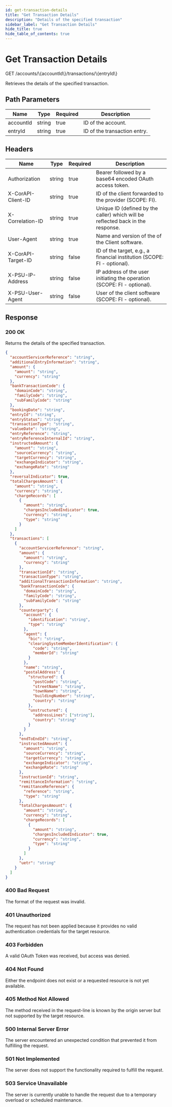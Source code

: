 ```yaml
---
id: get-transaction-details
title: "Get Transaction Details"
description: "Details of the specified transaction"
sidebar_label: "Get Transaction Details"
hide_title: true
hide_table_of_contents: true
---
```


# Get Transaction Details

<div className="api-method get">
  <div className="api-method__header">
    <span className="api-method__verb">GET</span>
    <span className="api-method__path">/accounts/\{accountId\}/transactions/\{entryId\}</span>
  </div>
</div>

Retrieves the details of the specified transaction.

## Path Parameters

| Name | Type | Required | Description |
|------|------|----------|-------------|
| accountId | string | true | ID of the account. |
| entryId | string | true | ID of the transaction entry. |

## Headers

| Name | Type | Required | Description |
|------|------|----------|-------------|
| Authorization | string | true | Bearer followed by a base64 encoded OAuth access token. |
| X-CorAPI-Client-ID | string | true | ID of the client forwarded to the provider (SCOPE: FI). |
| X-Correlation-ID | string | true | Unique ID (defined by the caller) which will be reflected back in the response. |
| User-Agent | string | true | Name and version of the of the Client software. |
| X-CorAPI-Target-ID | string | false | ID of the target, e.g., a financial institution (SCOPE: FI - optional). |
| X-PSU-IP-Address | string | false | IP address of the user initiating the operation (SCOPE: FI - optional). |
| X-PSU-User-Agent | string | false | User of the client software (SCOPE: FI - optional). |

## Response

### 200 OK

Returns the details of the specified transaction.

```json
{
  "accountServicerReference": "string",
  "additionalEntryInformation": "string",
  "amount": {
    "amount": "string",
    "currency": "string"
  },
  "bankTransactionCode": {
    "domainCode": "string",
    "familyCode": "string",
    "subFamilyCode": "string"
  },
  "bookingDate": "string",
  "entryId": "string",
  "entryStatus": "string",
  "transactionType": "string",
  "valueDate": "string",
  "entryReference": "string",
  "entryReferenceInternalId": "string",
  "instructedAmount": {
    "amount": "string",
    "sourceCurrency": "string",
    "targetCurrency": "string",
    "exchangeIndicator": "string",
    "exchangeRate": "string"
  },
  "reversalIndicator": true,
  "totalChargesAmount": {
    "amount": "string",
    "currency": "string",
    "chargeRecords": [
      {
        "amount": "string",
        "chargesIncludedIndicator": true,
        "currency": "string",
        "type": "string"
      }
    ]
  },
  "transactions": [
    {
      "accountServicerReference": "string",
      "amount": {
        "amount": "string",
        "currency": "string"
      },
      "transactionId": "string",
      "transactionType": "string",
      "additionalTransactionInformation": "string",
      "bankTransactionCode": {
        "domainCode": "string",
        "familyCode": "string",
        "subFamilyCode": "string"
      },
      "counterparty": {
        "account": {
          "identification": "string",
          "type": "string"
        },
        "agent": {
          "bic": "string",
          "clearingSystemMemberIdentification": {
            "code": "string",
            "memberId": "string"
          }
        },
        "name": "string",
        "postalAddress": {
          "structured": {
            "postCode": "string",
            "streetName": "string",
            "townName": "string",
            "buildingNumber": "string",
            "country": "string"
          },
          "unstructured": {
            "addressLines": ["string"],
            "country": "string"
          }
        }
      },
      "endToEndId": "string",
      "instructedAmount": {
        "amount": "string",
        "sourceCurrency": "string",
        "targetCurrency": "string",
        "exchangeIndicator": "string",
        "exchangeRate": "string"
      },
      "instructionId": "string",
      "remittanceInformation": "string",
      "remittanceReference": {
        "reference": "string",
        "type": "string"
      },
      "totalChargesAmount": {
        "amount": "string",
        "currency": "string",
        "chargeRecords": [
          {
            "amount": "string",
            "chargesIncludedIndicator": true,
            "currency": "string",
            "type": "string"
          }
        ]
      },
      "uetr": "string"
    }
  ]
}
```

### 400 Bad Request

The format of the request was invalid.

### 401 Unauthorized

The request has not been applied because it provides no valid authentication credentials for the target resource.

### 403 Forbidden

A valid OAuth Token was received, but access was denied.

### 404 Not Found

Either the endpoint does not exist or a requested resource is not yet available.

### 405 Method Not Allowed

The method received in the request-line is known by the origin server but not supported by the target resource.

### 500 Internal Server Error

The server encountered an unexpected condition that prevented it from fulfilling the request.

### 501 Not Implemented

The server does not support the functionality required to fulfill the request.

### 503 Service Unavailable

The server is currently unable to handle the request due to a temporary overload or scheduled maintenance. 
